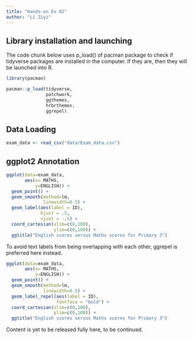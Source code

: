 ```yaml
---
title: "Hands-on Ex 02"
author: "Li Ziyi"
---
```


## Library installation and launching

The code chunk below uses p_load() of pacman package to check if tidyverse packages are installed in the computer. If they are, then they will be launched into R.

```r
library(pacman)

pacman::p_load(tidyverse, 
               patchwork, 
               ggthemes, 
               hrbrthemes,
               ggrepel)
```

## Data Loading
```r
exam_data <- read_csv("data/Exam_data.csv")
```

## ggplot2 Annotation
```r
ggplot(data=exam_data, 
       aes(x= MATHS, 
           y=ENGLISH)) +
  geom_point() +
  geom_smooth(method=lm, 
              linewidth=0.5) +  
  geom_label(aes(label = ID), 
             hjust = .5, 
             vjust = -.5) +
  coord_cartesian(xlim=c(0,100),
                  ylim=c(0,100)) +
  ggtitle("English scores versus Maths scores for Primary 3")

```
To avoid text labels from being overlapping with each other, ggrepel is preferred here instead.

```r
ggplot(data=exam_data, 
       aes(x= MATHS, 
           y=ENGLISH)) +
  geom_point() +
  geom_smooth(method=lm, 
              linewidth=0.5) +  
  geom_label_repel(aes(label = ID), 
                   fontface = "bold") +
  coord_cartesian(xlim=c(0,100),
                  ylim=c(0,100)) +
  ggtitle("English scores versus Maths scores for Primary 3")
```
Content is yet to be released fully here, to be continued.

